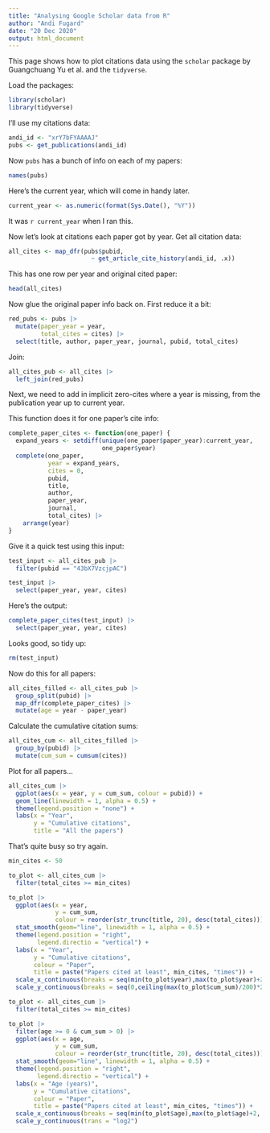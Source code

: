 ```yaml
---
title: "Analysing Google Scholar data from R"
author: "Andi Fugard"
date: "20 Dec 2020"
output: html_document
---
```


This page shows how to plot citations data using the `scholar` package by Guangchuang Yu et al. and the `tidyverse`.


Load the packages:


```r
library(scholar)
library(tidyverse)
```

I'll use my citations data:

```r
andi_id <- "xrY7bFYAAAAJ"
pubs <- get_publications(andi_id)
```

Now `pubs` has a bunch of info on each of my papers:

```r
names(pubs)
```

Here's the current year, which will come in handy later.

```r
current_year <- as.numeric(format(Sys.Date(), "%Y"))
```

It was `r current_year` when I ran this.

Now let's look at citations each paper got by year. Get all citation data:

```r
all_cites <- map_dfr(pubs$pubid,
                       ~ get_article_cite_history(andi_id, .x))
```

This has one row per year and original cited paper:

```r
head(all_cites)
```

Now glue the original paper info back on. First reduce it a bit:

```r
red_pubs <- pubs |>
  mutate(paper_year = year,
         total_cites = cites) |>
  select(title, author, paper_year, journal, pubid, total_cites)
```

Join:

```r
all_cites_pub <- all_cites |>
  left_join(red_pubs)
```

Next, we need to add in implicit zero-cites where a year is missing, from the publication year up to current year.

This function does it for one paper's cite info:

```r
complete_paper_cites <- function(one_paper) {
  expand_years <- setdiff(unique(one_paper$paper_year):current_year,
                          one_paper$year)
  complete(one_paper,
           year = expand_years,
           cites = 0,
           pubid,
           title,
           author,
           paper_year,
           journal,
           total_cites) |>
    arrange(year)  
} 
```

Give it a quick test using this input:

```r
test_input <- all_cites_pub |>
  filter(pubid == "43bX7VzcjpAC")

test_input |>
  select(paper_year, year, cites)
```

Here's the output:

```r
complete_paper_cites(test_input) |>
  select(paper_year, year, cites)
```

Looks good, so tidy up:

```r
rm(test_input)
```

Now do this for all papers:

```r
all_cites_filled <- all_cites_pub |>
  group_split(pubid) |>
  map_dfr(complete_paper_cites) |>
  mutate(age = year - paper_year)
```

Calculate the cumulative citation sums:

```r
all_cites_cum <- all_cites_filled |>
  group_by(pubid) |>
  mutate(cum_sum = cumsum(cites))
```

Plot for all papers...

```r
all_cites_cum |>
  ggplot(aes(x = year, y = cum_sum, colour = pubid)) +
  geom_line(linewidth = 1, alpha = 0.5) +
  theme(legend.position = "none") +
  labs(x = "Year",
       y = "Cumulative citations",
       title = "All the papers")
```

That's quite busy so try again.

```r
min_cites <- 50
```

```r
to_plot <- all_cites_cum |>
  filter(total_cites >= min_cites)

to_plot |>
  ggplot(aes(x = year,
             y = cum_sum,
             colour = reorder(str_trunc(title, 20), desc(total_cites)))) +
  stat_smooth(geom="line", linewidth = 1, alpha = 0.5) +
  theme(legend.position = "right",
        legend.directio = "vertical") +
  labs(x = "Year",
       y = "Cumulative citations",
       colour = "Paper",
       title = paste("Papers cited at least", min_cites, "times")) +
  scale_x_continuous(breaks = seq(min(to_plot$year),max(to_plot$year)+2, 2)) +
  scale_y_continuous(breaks = seq(0,ceiling(max(to_plot$cum_sum)/200)*200, 200))
```

```r
to_plot <- all_cites_cum |>
  filter(total_cites >= min_cites)

to_plot |>
  filter(age >= 0 & cum_sum > 0) |>
  ggplot(aes(x = age,
             y = cum_sum,
             colour = reorder(str_trunc(title, 20), desc(total_cites)))) +
  stat_smooth(geom="line", linewidth = 1, alpha = 0.5) +
  theme(legend.position = "right",
        legend.directio = "vertical") +
  labs(x = "Age (years)",
       y = "Cumulative citations",
       colour = "Paper",
       title = paste("Papers cited at least", min_cites, "times")) +
  scale_x_continuous(breaks = seq(min(to_plot$age),max(to_plot$age)+2, 1)) +
  scale_y_continuous(trans = "log2")
```

